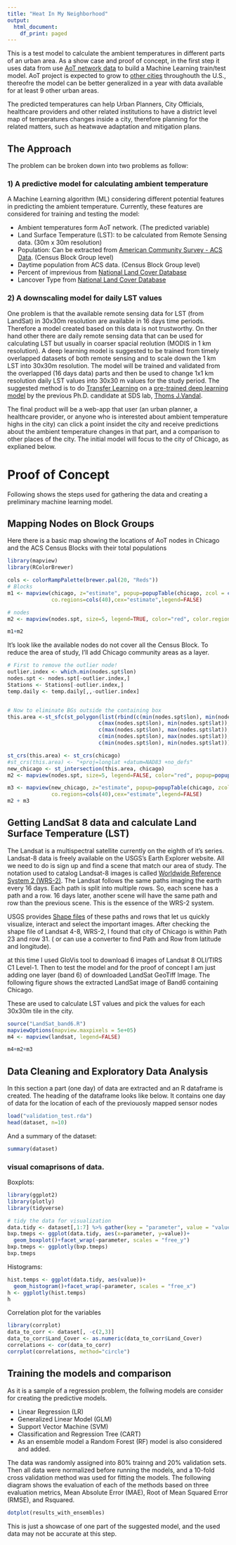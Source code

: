 ```yaml
---
title: "Heat In My Neighborhood"
output:
  html_document:
    df_print: paged
---
```


This is a test model to calculate the ambient temperatures in different parts of an urban area. As a show case and proof of concept, in the first step it uses data from use [AoT network data](http://arrayofthings.github.io/) to build a Machine Learning train/test model. AoT project is expected to grow to [other cities](https://aot-file-browser.plenar.io/data-sets) throughouth the U.S., thereofre the model can be better generalized in a year with data available for at least 9 other urban areas. 

The predicted temperatures can help Urban Planners, City Officials, healthcare providers and other related institutions to have a district level map of temperatures changes inside a city, therefore planning for the related matters, such as heatwave adaptation and mitigation plans.

## The Approach
The problem can be broken down into two problems as follow:

### 1) A predictive model for calculating ambient temperature
A Machine Learning algorithm (ML) considering different potential features in predicting the ambient temperature. Currently, these features are considered for training and testing the model:

* Ambient temperatures form AoT network. (The predicted variable)
* Land Surface Temperature (LST): to be calculated from Remote Sensing data. (30m x 30m resolution)
* Population: Can be extracted from [American Community Survey - ACS  Data](https://www.census.gov/programs-surveys/acs/data.html). (Census Block Group level)
* Daytime population from ACS data. (Census Block Group level)
* Percent of imprevious from [National Land Cover Database](https://www.mrlc.gov/)
* Lancover Type from [National Land Cover Database](https://www.mrlc.gov/)

### 2) A downscaling model for daily LST values 
One problem is that the available remote sensing data for LST (from LandSat) in 30x30m resolution are available in 16 days time periods. Therefore a model created based on this data is not trustworthy. On ther hand other there are daily remote sensing data that can be used for calculating LST but usually in coarser spacial reolution (MODIS in 1 km resolution). A deep learning model is suggested to be trained from timely overlapped datasets of both remote sensing and to scale down the 1 km LST into 30x30m resolution. The model will be trained and validated from the overlapped (16 days data) parts and then be used to change 1x1 km resolution daily LST values into 30x30 m  values for the study period. 
The suggested method is to do [Transfer Learning](http://cs231n.github.io/transfer-learning/) on a [pre-trained deep learning model](https://arxiv.org/abs/1703.03126) by the previous Ph.D. candidate at SDS lab, [Thoms J.Vandal](http://www1.coe.neu.edu/~tvandal/).  

The final product will be a web-app that user (an urban planner, a healthcare provider, or anyone who is interested about ambient temperature highs in the city) can click a point insidet the city and receive predictions about the ambient temperature changes in that part, and a comparison to other places of the city. The initial model will focus to the city of Chicago, as explianed below.

# Proof of Concept
Following shows the steps used for gathering the data and creating a preliminary machine learning model.

## Mapping Nodes on Block Groups
Here there is a basic map showing the locations of AoT nodes in Chicago and the ACS Census Blocks with their total populations
```r
library(mapview)
library(RColorBrewer)

cols <- colorRampPalette(brewer.pal(20, "Reds"))
# Blocks
m1 <- mapview(chicago, z="estimate", popup=popupTable(chicago, zcol = c("estimate", "moe")),
              co.regions=cols(40),cex="estimate",legend=FALSE)

# nodes
m2 <- mapview(nodes.spt, size=5, legend=TRUE, color="red", color.region="white", popup=popupTable(nodes.spt, zcol = c("address", "node_id")))

m1+m2
```

It's look like the available nodes do not cover all the Census Block. To reduce the area of study, I’ll add Chicago community areas as a layer. 

```r
# First to remove the outlier node!
outlier.index <- which.min(nodes.spt$lon)
nodes.spt <- nodes.spt[-outlier.index,]
Stations <- Stations[-outlier.index,]
temp.daily <- temp.daily[,,-outlier.index]


# Now to eliminate BGs outside the containing box
this.area <-st_sfc(st_polygon(list(rbind(c(min(nodes.spt$lon), min(nodes.spt$lat)),
                             c(max(nodes.spt$lon), min(nodes.spt$lat)),
                             c(max(nodes.spt$lon), max(nodes.spt$lat)),
                             c(min(nodes.spt$lon), max(nodes.spt$lat)),
                             c(min(nodes.spt$lon), min(nodes.spt$lat)))))) %>% st_sf(relation_to_geometry = NA_character_)

st_crs(this.area) <- st_crs(chicago)
#st_crs(this.area) <- "+proj=longlat +datum=NAD83 +no_defs"
new_chicago <- st_intersection(this.area, chicago)
m2 <- mapview(nodes.spt, size=5, legend=FALSE, color="red", popup=popupTable(nodes.spt, zcol = c("address", "node_id")))

m3 <- mapview(new_chicago, z="estimate", popup=popupTable(chicago, zcol = c("estimate", "moe")),
              co.regions=cols(40),cex="estimate",legend=FALSE)
m2 + m3
```
## Getting LandSat 8 data and calculate Land Surface Temperature (LST)
The Landsat is a multispectral satellite currently on the eighth of it's series. Landsat-8 data is freely available on the USGS's Earth Explorer website. All we need to do is sign up and find a scene that match our area of study. The notation used to catalog Landsat-8 images is called [Worldwide Reference System 2 (WRS-2)](https://landsat.usgs.gov/what-worldwide-reference-system-wrs). The Landsat follows the same paths imaging the earth every 16 days. Each path is split into multiple rows. So, each scene has a path and a row. 16 days later, another scene will have the same path and row than the previous scene. This is the essence of the WRS-2 system.

USGS provides [Shape files](https://landsat.usgs.gov/pathrow-shapefiles) of these paths and rows that let us quickly visualize, interact and select the important images. After checking the shape file of Landsat 4-8, WRS-2, I found that city of Chicago is within Path 23 and row 31. ( or can use a converter to find Path and Row from latitude and longitude).

at this time I used GloVis tool to download 6 images of Landsat 8 OLI/TIRS C1 Level-1. Then to test the model and for the proof of concept I am just adding one layer (band 6) of downloaded LandSat GeoTiff Image.
The following figure shows the extracted LandSat image of Band6 containing Chicago. 

These are used to calculate LST values and pick the values for each 30x30m tile in the city.
```r
source("LandSat_band6.R")
mapviewOptions(mapview.maxpixels = 5e+05)
m4 <- mapview(landsat, legend=FALSE)

m4+m2+m3
```

## Data Cleaning and Exploratory Data Analysis
In this section a part (one day) of data are extracted and an R dataframe is created. The heading of the dataframe looks like below. It contains one day of data for the location of each of the previouosly mapped sensor nodes

```r
load("validation_test.rda")
head(dataset, n=10)
```

And a summary of the dataset:
```r
summary(dataset)
```

### visual comaprisons of data. 
Boxplots:
```r
library(ggplot2)
library(plotly)
library(tidyverse)

# tidy the data for visualization
data.tidy <- dataset[,1:7] %>% gather(key = "parameter", value = "value", -c(lat, lon))
bxp.tmeps <- ggplot(data.tidy, aes(x=parameter, y=value))+
  geom_boxplot()+facet_wrap(~parameter, scales = "free_y")
bxp.tmeps <- ggplotly(bxp.tmeps)
bxp.tmeps
```

Histograms:
```r
hist.temps <- ggplot(data.tidy, aes(value))+
  geom_histogram()+facet_wrap(~parameter, scales = "free_x")
h <- ggplotly(hist.temps)
h
```

Correlation plot for the variables

```r
library(corrplot)
data_to_corr <- dataset[, -c(2,3)]
data_to_corr$Land_Cover <- as.numeric(data_to_corr$Land_Cover)
correlations <- cor(data_to_corr)
corrplot(correlations, method="circle")
```


## Training the models and comparison
As it is a sample of a regression problem, the follwing models are consider for creating the predictive models.

* Linear Regression (LR)
* Generalized Linear Model (GLM)
* Support Vector Machine (SVM)
* Classification and Regression Tree (CART)
* As an ensemble model a Random Forest (RF) model is also considered and added.

The data was randomly assigned into 80% trainng and 20% validation sets. Then all data were normalized before running the models, and a 10-fold cross validation method was used for fitting the models. The following diagram shows the evaluation of each of the methods based on three evaluation metrics, Mean Absolute Error (MAE), Root of Mean Squared Error (RMSE), and Rsquared.

```r
dotplot(results_with_ensembles)
```

This is just a showcase of one part of the suggested model, and the used data may not be accurate at this step.